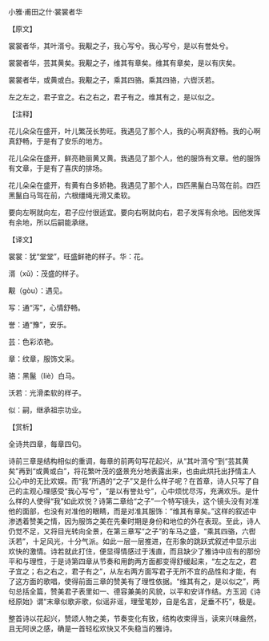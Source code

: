

小雅·甫田之什·裳裳者华

【原文】

裳裳者华，其叶湑兮。我觏之子，我心写兮。我心写兮，是以有誉处兮。

裳裳者华，芸其黄矣。我觏之子，维其有章矣。维其有章矣，是以有庆矣。

裳裳者华，或黄或白。我觏之子，乘其四骆。乘其四骆，六辔沃若。

左之左之，君子宜之。右之右之，君子有之。维其有之，是以似之。

【注释】

花儿朵朵在盛开，叶儿繁茂长势旺。我遇见了那个人，我的心啊真舒畅。我的心啊真舒畅，于是有了安乐的地方。

花儿朵朵在盛开，鲜亮艳丽黄又黄。我遇见了那个人，他的服饰有文章。他的服饰有文章，于是有了喜庆的排场。

花儿朵朵在盛开，有黄有白多娇艳。我遇见了那个人，四匹黑鬣白马驾在前。四匹黑鬣白马驾在前，六根缰绳光滑又柔软。

要向左啊就向左，君子应付很适宜。要向右啊就向右，君子发挥有余地。因他发挥有余地，所以后嗣能承继。

【译文】

裳裳：犹“堂堂”，旺盛鲜艳的样子。华：花。

湑（xǔ）：茂盛的样子。

觏（gòu）：遇见。

写：通“泻”，心情舒畅。

誉：通“豫”，安乐。

芸：色彩浓艳。

章：纹章，服饰文采。

骆：黑鬣（liè）白马。

沃若：光滑柔软的样子。

似：嗣，继承祖宗功业。

【赏析】

全诗共四章，每章四句。

诗前三章是结构相似的重调，每章的前两句写花起兴，从“其叶湑兮”到“芸其黄矣”再到“或黄或白”，将花繁叶茂的盛景充分地表露出来，也由此烘托出抒情主人公心中的无比欢娱。而“我”所遇的“之子”又是什么样子呢？在首章，诗人只写了自己的主观心理感受“我心写兮”，“是以有誉处兮”，心中烦忧尽泻，充满欢乐。是什么样的人使得“我”如此欢悦？诗第二章给“之子”一个特写镜头，这个镜头没有对准他的面部，也没有对准他的眼睛，而是对准其服饰：“维其有章矣。”这样的叙述中渗透着赞美之情，因为服饰之美在先秦时期是身份和地位的外在表现。至此，诗人仍觉不足，又将目光转向全景，在第三章写“之子”的车马之盛，“乘其四骆，六辔沃若”，十足风光，十分气派。如此一层一层推进，在形象的跳跃式叙述中显示出欢快的激情。诗若就此打住，便显得情感过于浅直，而且缺少了雅诗中应有的那份平和与理性，于是诗第四章从节奏和用韵两方面都变得舒缓起来，“左之左之，君子宜之；右之右之，君子有之”，从左右两方面写君子无所不宜的品性和才能，有了这方面的歌唱，使得前面三章的赞美有了理性依据。“维其有之，是以似之”，两句总括全篇，赞美君子表里如一、德容兼美的风貌，以平和安详作结。方玉润《诗经原始》谓“末章似歌非歌，似谣非谣，理莹笔妙，自是名言，足垂不朽”，极是。

整首诗以花起兴，赞颂人物之美，节奏变化有致，结构收束得当，读来兴味盎然，且无阿谀之感，确是一首轻松欢快又不失稳当的雅诗。


